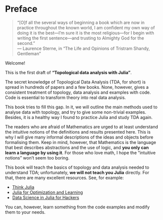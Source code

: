 # Preface {.unnumbered}

> "[O]f all the several ways of beginning a book which are now in practice throughout the known world, I am confident my own way of doing it is the best—I'm sure it is the most religious—for I begin with writing the first sentence—and trusting to Almighty God for the second." \
> --- Laurence Sterne, in "The Life and Opinions of Tristram Shandy, Gentleman"

Welcome!

This is the first draft of **"Topological data analysis with Julia"**.

The secret knowledge of Topological Data Analysis (TDA, for short) is spread in hundreds of papers and a few books. None, however, gives a consistent treatment of topology, data analysis and examples with code. Code is essential to transform theory into real data analysis.

This book tries to fill this gap. In it, we will outline the main methods used to analyse data with topology, and try to give some non-trivial examples. Besides, it is a healthy way I found to practice Julia and study TDA again.

The readers who are afraid of Mathematics are urged to at least understand the intuitive notions of the definitions and results presented here. This is why I will give many informal descriptions of the ideas and objects before formalising them. Keep in mind, however, that Mathematics is the language that best describes abstractions and the use of logic, and **you only can learn a language by using it**. For those who love math, I hope the "intuitive notions" won't seem too boring.

This book will teach the basics of topology and data analysis needed to understand TDA; unfortunately, **we will not teach you Julia** directly. For that, there are many excellent resources. See, for example:

- [Think Julia](https://benlauwens.github.io/ThinkJulia.jl/latest/book.html)
- [Julia for Optimization and Learning](https://juliateachingctu.github.io/Julia-for-Optimization-and-Learning/dev/)
- [Data Science in Julia for Hackers](https://datasciencejuliahackers.com/)

You can, however, learn something from the code examples and modify them to your needs.